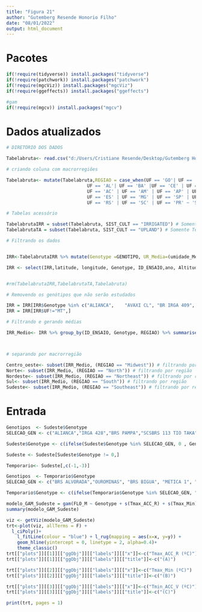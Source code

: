 ```yaml
---
title: "Figura 21"
author: "Gutemberg Resende Honorio Filho"
date: "08/01/2022"
output: html_document
---
```


# Pacotes

```r

if(!require(tidyverse)) install.packages("tidyverse")
if(!require(patchwork)) install.packages("patchwork")
if(!require(mgcViz)) install.packages("mgcViz")
if(!require(ggeffects)) install.packages("ggeffects")

#gam
if(!require(mgcv)) install.packages("mgcv")

```


# Dados atualizados


```r


# DIRETÓRIO DOS DADOS 

Tabelabruta<- read.csv("d:/Users/Cristiane Resende/Desktop/Gutemberg Honorio/Mestrado/Repositorio_4/Analise_e_modelagem_Arroz/Merge_1980_2018.csv", header = TRUE, sep = ",", stringsAsFactors = FALSE) # tabela com os dados originais

# criando coluna com macrorregiões

Tabelabruta<- mutate(Tabelabruta,REGIAO = case_when(UF == 'GO'| UF == 'DF' |UF == 'MS' | UF == 'MT' ~ 'Midwest',
                              UF == 'AL'| UF == 'BA' |UF == 'CE' | UF == 'MA' | UF == 'PB' | UF == 'PE' | UF == 'PI' | UF == 'RN' | UF == 'SE' ~ 'Northeast',
                              UF == 'AC' | UF == 'AM' | UF == 'AP' | UF == 'PA' | UF == 'RO' | UF == 'RR' | UF == 'TO' ~ 'North',
                              UF == 'ES' | UF == 'MG' | UF == 'SP' | UF == 'RJ' ~ 'Southeast',
                              UF == 'RS' | UF == 'SC' | UF == 'PR' ~ 'South'))

# Tabelas acessório

TabelabrutaIRR = subset(Tabelabruta, SIST_CULT == "IRRIGATED") # Somente Irrigado
TabelabrutaTA = subset(Tabelabruta, SIST_CULT == "UPLAND") # Somente Terras altas

# Filtrando os dados


IRR<-TabelabrutaIRR %>% mutate(Genotype =GENOTIPO, UR_Media=(umidade_Media),UR_V=	(umidade_V), UR_fld_m=	(umidade_fld_m),	UR_R=	(umidade_R), Graus_dia_ciclo=(graus_dia_ciclo), Graus_dia_FLO=(graus_dia_FLO+graus_dia_IP))

IRR <- select(IRR,latitude, longitude, Genotype, ID_ENSAIO,ano, Altitude, REGIAO, UF, FLO_E, Tmax_Maxima ,Tmax_fld_m ,	Tmax_R,	Tmax_ACC_R, Tmax_Minima,	Tmax_Media,Tmax_V ,Tmax_ACC_V,	Tmin_Maxima,Tmin_Minima ,	Tmin_Media ,	Tmin_V ,	Tmin_ACC_V , Tmin_fld_m ,	Tmin_R,	Tmin_ACC_R , Chuva_ACC ,	Chuva_ACC_V, Chuva_ACC_R, Rad_ACC_R ,	Rad_ACC ,	Rad_ACC_V, UR_Media, UR_V, UR_fld_m,	UR_R, Graus_dia_ciclo, Graus_dia_FLO, ano)


#rm(TabelabrutaIRR,TabelabrutaTA,Tabelabruta)

# Removendo os genótipos que não serão estudados

IRR = IRR[IRR$Genotype %in% c("ALIANCA",	"AVAXI CL",	"BR IRGA 409",	"BR IRGA 410",	"BR IRGA 412",	"BR IRGA 414",	"BRS 7 TAIM",	"BRS A701 CL",	"BRS A702 CL",	"BRS A704",	"BRS ALVORADA",	"BRS BIGUA",	"BRS CATIANA",	"BRS CIRAD 302",	"BRS FORMOSO",	"BRS FRONTEIRA",	"BRS GUARA",	"BRS JABURU",	"BRS JACANA",	"BRS PAMPA",	"BRS PAMPEIRA",	"BRS PELOTA",	"BRS QUERENCIA",	"BRS SINUELO CL",	"BRS TROPICAL",	"BRSMG RUBELITA",	"CICA 8",	"CT8452",	"DIAMANTE",	"EEA34",	"EMPASC 101",	"EMPASC 102",	"EPAGRI 108",	"EPAGRI 109",	"EPAGRI97-01",	"EPAGRI97-05",	"EPAGRI97-06",	"H6",	"H7 CL",	"IAC1289",	"IAC1298",	"IAC1299",	"IAC1307",	"IAC1311",	"IAPAR 58",	"IRGA 417",	"IRGA 422 CL",	"IRGA 424",	"IRGA 424 RI",	"IRGA 425",	"IRGA 426",	"IRGA 427",	"IRGA 428",	"IRGA 429",	"IRGA 430",	"IRGA97-05",	"IRGA97-10",	"IRGA97-11",	"IRGA97-28",	"JAVAE",	"JEQUITIBA",	"MARAJO",	"METICA 1",	"MOXOTO",	"OUROMINAS",	"PR267",	"PR268",	"PR306",	"PR331",	"PR349",	"PR380",	"PR498",	"PR631",	"PR67",	"PUITA INTA CL",	"RORAIMA",	"SAO FRANCISCO",	"SC138",	"SC173",	"SC237",	"SC240",	"SC250",	"SCS 112",	"SCS 114 ANDOSAN",	"SCS 116 SATORU",	"SCS 121 CL",	"SCSBRS 111",	"SCSBRS 113 TIO TAKA",	"SCSBRS PIRACEMA",	"SG11551",	"URUCUI"),]
IRR = IRR[IRR$UF!="MT",]

# Filtrando e gerando médias

IRR_Medio<- IRR %>% group_by(ID_ENSAIO, Genotype, REGIAO) %>% summarise(  FLO_M= mean(FLO_E),  latitude= mean(latitude), longitude = mean(longitude), altitude = mean(Altitude), Tmax_Max = mean(Tmax_Maxima) ,Tmax_FLO= mean(Tmax_fld_m ),	Tmax_R= mean( Tmax_R),	Tmax_ACC_R= mean(Tmax_ACC_R ), Tmax_Min= mean(Tmax_Minima ),	Tmax_M= mean( Tmax_Media),Tmax_V = mean(Tmax_V ),Tmax_ACC_V= mean(Tmax_ACC_V ),	Tmin_Max= mean(Tmin_Maxima ),Tmin_Min = mean(Tmin_Minima ),	Tmin_M = mean(Tmin_Media ),	Tmin_V = mean(Tmin_V ),	Tmin_ACC_V = mean(Tmin_ACC_V ), Tmin_FLO = mean( Tmin_fld_m),	Tmin_R= mean(Tmin_R ),	Tmin_ACC_R = mean(Tmin_ACC_R ), Rainfall_ACC = mean(Chuva_ACC ),	Rainfall_ACC_V= mean(Chuva_ACC_V ), Rainfall_ACC_R= mean(Chuva_ACC_R ), Rad_ACC_R = mean(Rad_ACC_R ),	Rad_ACC = mean(Rad_ACC ),	Rad_ACC_V= mean(Rad_ACC_V ), HU_M= mean( UR_Media), HU_V= mean( UR_V), HU_FLO= mean(UR_fld_m ),	HU_R= mean(UR_R ), Degree_days_cycle= mean(Graus_dia_ciclo ), Degree_days_FLO= mean(Graus_dia_FLO ))



# separando por macrorregião

Centro_oeste<- subset(IRR_Medio, (REGIAO == "Midwest")) # filtrando por região
Norte<- subset(IRR_Medio, (REGIAO == "North")) # filtrando por região
Nordeste<- subset(IRR_Medio, (REGIAO == "Northeast")) # filtrando por região
Sul<- subset(IRR_Medio, (REGIAO == "South")) # filtrando por região
Sudeste<- subset(IRR_Medio, (REGIAO == "Southeast")) # filtrando por região

```


# Entrada 

```r
Genotipos  <- Sudeste$Genotype
SELECAO_GEN <- c("ALIANCA","IRGA 428","BRS PAMPA","SCSBRS 113 TIO TAKA","PR498","BRS A702 CL","IRGA 425","PR67","IRGA 426","SC138","URUCUI","BRS SINUELO CL","IRGA 427","PR306")

Sudeste$Genotype <- c(ifelse(Sudeste$Genotype %in% SELECAO_GEN, 0 , Genotipos))

Sudeste <- Sudeste[Sudeste$Genotype != 0,]

Temporario<- Sudeste[,c(-1,-3)]

Genotipos  <- Temporario$Genotype
SELECAO_GEN <- c("BRS ALVORADA","OUROMINAS", "BRS BIGUA", "METICA 1", "CICA 8", "BRS JABURU", "BRS GUARA", "BRS FORMOSO","BR IRGA 409","BRS 7 TAIM",	"BRS A704",	"BRS CATIANA",	"BRS JACANA",	"BRS PAMPEIRA",	"BRS QUERENCIA",	"BRS TROPICAL",	"IAC1289",	"IAPAR 58",	"IRGA 417",	"IRGA 424",	"JEQUITIBA",	"PR349",	"PR380",	"SC173",	"SC237",	"SC240",	"SC250",	"SCS 112",	"SCS 116 SATORU",	"SCS 121 CL",	"SCSBRS PIRACEMA")

Temporario$Genotype <- c(ifelse(Temporario$Genotype %in% SELECAO_GEN, "AA" , Genotipos))

modelo_GAM_Sudeste = gam(FLO_M ~ Genotype + s(Tmax_ACC_R) + s(Tmax_Min) + s(Tmin_ACC_V), family = gaussian, data = Temporario)
summary(modelo_GAM_Sudeste)

```

```r
viz <- getViz(modelo_GAM_Sudeste)
trt<-plot(viz, allTerms = F) +
  l_ciPoly()+
    l_fitLine(colour = "blue") + l_rug(mapping = aes(x=x, y=y)) +
    geom_hline(yintercept = 0, linetype = 2, alpha=0.4)+
    theme_classic()
trt[["plots"]][[1]][["ggObj"]][["labels"]][["x"]]<-c("Tmax_ACC_R (ºC)")
trt[["plots"]][[1]][["ggObj"]][["labels"]][["title"]]<-c("(A)")

trt[["plots"]][[2]][["ggObj"]][["labels"]][["x"]]<-c("Tmax_Min (ºC)")
trt[["plots"]][[2]][["ggObj"]][["labels"]][["title"]]<-c("(B)")

trt[["plots"]][[3]][["ggObj"]][["labels"]][["x"]]<-c("Tmin_ACC_V (ºC)")
trt[["plots"]][[3]][["ggObj"]][["labels"]][["title"]]<-c("(C)")

print(trt, pages = 1)
```




